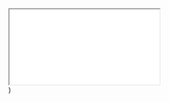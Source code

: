   <div
    style={{
      position: 'relative',
      paddingBottom: '64.63195691202873%',
      height: 0,
    }}
  >
    <iframe
      src={`https://www.loom.com/embed/${id}`}
      allowFullScreen
      style={{
        position: 'absolute',
        top: 0,
        left: 0,
        width: '100%',
        height: '100%',
      }}
    ></iframe>
  </div>
)
